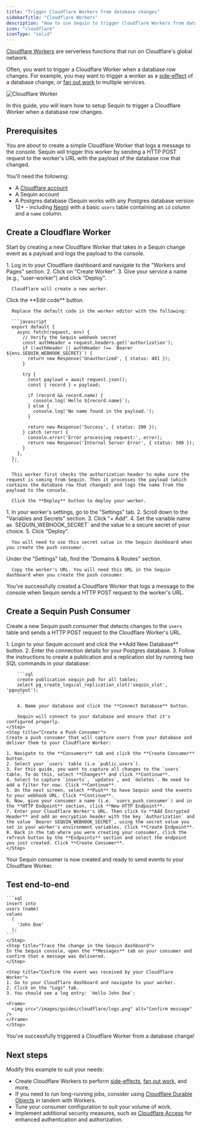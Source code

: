 ```yaml
---
title: "Trigger Cloudflare Workers from database changes"
sidebarTitle: "Cloudflare Workers"
description: "How to use Sequin to trigger Cloudflare Workers from database changes."
icon: "cloudflare"
iconType: "solid"
---
```


[Cloudflare Workers](https://workers.cloudflare.com/) are serverless functions that run on Cloudflare's global network.

Often, you want to trigger a Cloudflare Worker when a database row changes. For example, you may want to trigger a worker as a [side-effect](/use-cases/side-effects) of a database change, or [fan out work](/use-cases/fan-out) to multiple services.

<Frame>
  <img src="/images/guides/cloudflare/send-with-sequin.svg" alt="Cloudflare Worker" />
</Frame>

In this guide, you will learn how to setup Sequin to trigger a Cloudflare Worker when a database row changes.

## Prerequisites

You are about to create a simple Cloudflare Worker that logs a message to the console. Sequin will trigger this worker by sending a HTTP POST request to the worker's URL with the payload of the database row that changed.

You'll need the following:

- A [Cloudflare account](https://dash.cloudflare.com/sign-up?utm_source=sequin.com)
- A Sequin account
- A Postgres database (Sequin works with any Postgres database version 12+ - including [Neon](/guides/neon)) with a basic `users` table containing an `id` column and a `name` column.

## Create a Cloudflare Worker

Start by creating a new Cloudflare Worker that takes in a Sequin change event as a payload and logs the payload to the console.

<Steps titleSize="h3">
  <Step title="Create a new Cloudflare Worker">
      1. Log in to your Cloudflare dashboard and navigate to the "Workers and Pages" section.
      2. Click on "Create Worker".
      3. Give your service a name (e.g., "user-worker") and click "Deploy".

      Cloudflare will create a new worker.
  </Step>
  <Step title="Add worker code">
      Click the **Edit code** button.

      Replace the default code in the worker editor with the following:

      ```javascript
      export default {
        async fetch(request, env) {
          // Verify the Sequin webhook secret
          const authHeader = request.headers.get('authorization');
          if (!authHeader || authHeader !== `Bearer ${env.SEQUIN_WEBHOOK_SECRET}`) {
            return new Response('Unauthorized', { status: 401 });
          }

          try {
            const payload = await request.json();
            const { record } = payload;

            if (record && record.name) {
              console.log(`Hello ${record.name}`);
            } else {
              console.log('No name found in the payload.');
            }

            return new Response('Success', { status: 200 });
          } catch (error) {
            console.error('Error processing request:', error);
            return new Response('Internal Server Error', { status: 500 });
          }
        },
      };
      ```

      This worker first checks the authorization header to make sure the request is coming from Sequin. Then it processes the payload (which contains the database row that changed) and logs the name from the payload to the console.

      Click the **Deploy** button to deploy your worker.
  </Step>
  <Step title="Add the SEQUIN_WEBHOOK_SECRET environment variable">
      1. In your worker's settings, go to the "Settings" tab.
      2. Scroll down to the "Variables and Secrets" section.
      3. Click "+ Add".
      4. Set the variable name as `SEQUIN_WEBHOOK_SECRET` and the value to a secure secret of your choice.
      5. Click "Deploy".

      You will need to use this secret value in the Sequin dashboard when you create the push consumer.
  </Step>
  <Step title="Get the worker's URL">
      Under the "Settings" tab, find the "Domains & Routes" section.

      Copy the worker's URL. You will need this URL in the Sequin dashboard when you create the push consumer.
  </Step>
</Steps>

<Check>
You've successfully created a Cloudflare Worker that logs a message to the console when Sequin sends a HTTP POST request to the worker's URL.
</Check>

## Create a Sequin Push Consumer

Create a new Sequin push consumer that detects changes to the `users` table and sends a HTTP POST request to the Cloudflare Worker's URL.

<Steps titleSize="h3">
    <Step title="Connect Sequin to your database">
        1. Login to your Sequin account and click the **Add New Database** button.
        2. Enter the connection details for your Postgres database.
        3. Follow the instructions to create a publication and a replication slot by running two SQL commands in your database:

        ```sql
        create publication sequin_pub for all tables;
        select pg_create_logical_replication_slot('sequin_slot', 'pgoutput');
        ```

        4. Name your database and click the **Connect Database** button.

        Sequin will connect to your database and ensure that it's configured properly.
    </Step>
    <Step title="Create a Push Consumer">
    Create a push consumer that will capture users from your database and deliver them to your Cloudflare Worker:

    1. Navigate to the **Consumers** tab and click the **Create Consumer** button.
    2. Select your `users` table (i.e `public.users`).
    3. For this guide, you want to capture all changes to the `users` table. To do this, select **Changes** and click **Continue**.
    4. Select to capture `inserts`, `updates`, and `deletes`. No need to add a filter for now. Click **Continue**.
    5. On the next screen, select **Push** to have Sequin send the events to your webhook URL. Click **Continue**.
    6. Now, give your consumer a name (i.e. `users_push_consumer`) and in the **HTTP Endpoint** section, click **New HTTP Endpoint**.
    7. Enter your Cloudflare Worker's URL. Then click to **Add Encrypted Header** and add an encryption header with the key `Authorization` and the value `Bearer SEQUIN_WEBHOOK_SECRET`, using the secret value you set in your worker's environment variables. Click **Create Endpoint**.
    8. Back in the tab where you were creating your consumer, click the refresh button by the **Endpoints** section and select the endpoint you just created. Click **Create Consumer**.
    </Step>
</Steps>

<Check>
    Your Sequin consumer is now created and ready to send events to your Cloudflare Worker.
</Check>

## Test end-to-end
<Steps titleSize="h3">
    <Step title="Create a new user in your database">

    ```sql
    insert into
    users (name)
    values
      (
        'John Doe'
      );
    ```
    </Step>
    <Step title="Trace the change in the Sequin dashboard">
    In the Sequin console, open the **Messages** tab on your consumer and confirm that a message was delivered.
    </Step>

    <Step title="Confirm the event was received by your Cloudflare Worker">
    1. Go to your Cloudflare dashboard and navigate to your worker.
    2. Click on the "Logs" tab.
    3. You should see a log entry: `Hello John Doe`:

    <Frame>
      <img src="/images/guides/cloudflare/logs.png" alt="Confirm message" />
    </Frame>
    </Step>
</Steps>

<Check>
You've successfully triggered a Cloudflare Worker from a database change!
</Check>

## Next steps

Modify this example to suit your needs:

- Create Cloudflare Workers to perform [side-effects](/use-cases/side-effects), [fan out work](/use-cases/fan-out), and more.
- If you need to run long-running jobs, consider using [Cloudflare Durable Objects](https://developers.cloudflare.com/workers/learning/using-durable-objects/) in tandem with Workers.
- Tune your consumer configuration to suit your volume of work.
- Implement additional security measures, such as [Cloudflare Access](https://www.cloudflare.com/products/zero-trust/access/) for enhanced authentication and authorization.
